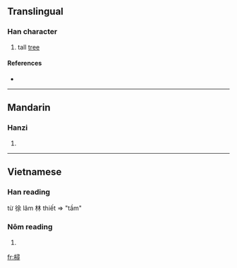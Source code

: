 {{see|桪}}
==Translingual==

===Han character===
{{Han char|rn=75|rad=木|as=12|sn=16|four=|canj=木尸一戈 (DSMI)}}

# tall [[tree]]

====References====
* {{Han ref|kx=0551.200|dkj=15487|dj=0939.210|hdz=21296.110|uh=6A33|ud=27187}}

----

==Mandarin==

===Hanzi===
{{cmn-hanzi|pin=[[xín]] ([[xin2]])|wg=hsin<sup>2</sup>}}

# {{defn|Mandarin}}

----

==Vietnamese==

===Han reading===
{{vi-hantu| [[tầm]] }}
từ 徐 lâm 林 thiết => "tầm"

===Nôm reading===
{{vi-hantu|[[giầm]] }}

# {{defn|Vietnamese}}

[[fr:樳]]
